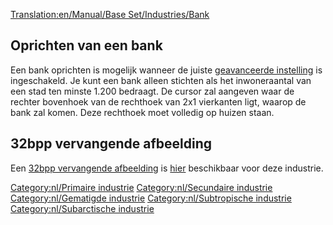 [[Translation:en/Manual/Base Set/Industries/Bank]]

{{nl/Industrieën|image=en/Bank.png
|name=Bank
|climates=[[nl/Manual/Klimaat#Gematigd|Gematigd]], [[nl/Manual/Klimaat#Subarctisch|Subarctisch]], [[nl/Manual/Klimaat#Subtropisch|Subtropisch]].
|accepts=[[nl/Manual/Base Set/Cargos/Kostbaarheden|Kostbaarheden]] (alleen in gematigd),<br> [[nl/Manual/Base Set/Cargos/Goud|Goud]] (alleen in subarctisch),<br> [[nl/Manual/Base Set/Cargos/Diamanten|Diamanten]] (alleen in subtropisch).
|produces=Kostbaarheden (alleen in gematigd)
|notes=Er bestaan twee verschillende afbeeldingen voor deze industrie. De bovenste verschijnt in gematigd, de onderste verschijnt in subarctisch en subtropisch.<br/>
{{en/Phototable|[[File:en/Tropicalbank.png]]|Subarctisch en Subtropisch|center}}
}}

==Oprichten van een bank==
Een bank oprichten is mogelijk wanneer de juiste [[nl/Archive/Manual/Settings/Geavanceerde instellingen/Economie#Handmatige_bouwmethode_voor_primaire_industrie.C3.ABn|geavanceerde instelling]] is ingeschakeld. Je kunt een bank alleen stichten als het inwoneraantal van een stad ten minste 1.200 bedraagt. De cursor zal aangeven waar de rechter bovenhoek van de rechthoek van 2x1 vierkanten ligt, waarop de bank zal komen. Deze rechthoek moet volledig op huizen staan.

==32bpp vervangende afbeelding==
Een [[en/Archive/Old 32bpp/32bit Graphics Development#User Info|32bpp vervangende afbeelding]] is [[en/Archive/Old 32bpp/List of downloadable 32 bpp tars|hier]] beschikbaar voor deze industrie.

{{nl/Navbox Industrieën}}
[[Category:nl/Primaire industrie]]
[[Category:nl/Secundaire industrie]]
[[Category:nl/Gematigde industrie]]
[[Category:nl/Subtropische industrie]]
[[Category:nl/Subarctische industrie]]